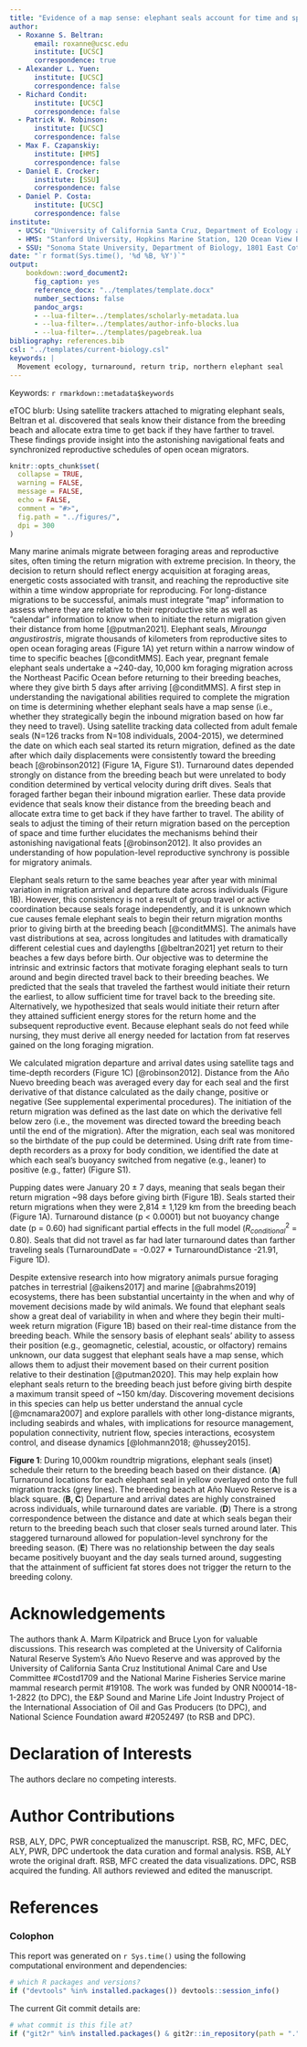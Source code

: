 ```yaml
---
title: "Evidence of a map sense: elephant seals account for time and space during long-distance migrations"
author:
  - Roxanne S. Beltran:
      email: roxanne@ucsc.edu
      institute: [UCSC]
      correspondence: true
  - Alexander L. Yuen:
      institute: [UCSC]
      correspondence: false
  - Richard Condit:
      institute: [UCSC]
      correspondence: false
  - Patrick W. Robinson:
      institute: [UCSC]
      correspondence: false
  - Max F. Czapanskiy:
      institute: [HMS]
      correspondence: false
  - Daniel E. Crocker:
      institute: [SSU]
      correspondence: false
  - Daniel P. Costa:
      institute: [UCSC]
      correspondence: false
institute:
  - UCSC: "University of California Santa Cruz, Department of Ecology and Evolutionary Biology, 1156 High Street, Santa Cruz, CA 95064, USA"
  - HMS: "Stanford University, Hopkins Marine Station, 120 Ocean View Blvd, Pacific Grove, CA 93950, USA"
  - SSU: "Sonoma State University, Department of Biology, 1801 East Cotati Ave, Rohnert Park, CA 94928, USA"
date: "`r format(Sys.time(), '%d %B, %Y')`"
output: 
    bookdown::word_document2:
      fig_caption: yes
      reference_docx: "../templates/template.docx" 
      number_sections: false
      pandoc_args:
      - --lua-filter=../templates/scholarly-metadata.lua
      - --lua-filter=../templates/author-info-blocks.lua
      - --lua-filter=../templates/pagebreak.lua
bibliography: references.bib
csl: "../templates/current-biology.csl" 
keywords: |
  Movement ecology, turnaround, return trip, northern elephant seal
---
```


<!-- This is the format for text comments that will be ignored during renderings. Do not put R code in these comments because it will not be ignored. -->

<!-- With the following code you can access and display values from the yml header above. -->

Keywords: `r rmarkdown::metadata$keywords`

eTOC blurb: Using satellite trackers attached to migrating elephant seals, Beltran et al. discovered that seals know their distance from the breeding beach and allocate extra time to get back if they have farther to travel. These findings provide insight into the astonishing navigational feats and synchronized reproductive schedules of open ocean migrators.

<!-- The following code chunk defines some general settings how code chunks should behave. -->

```r
knitr::opts_chunk$set(
  collapse = TRUE,
  warning = FALSE,
  message = FALSE,
  echo = FALSE,
  comment = "#>",
  fig.path = "../figures/",
  dpi = 300
)
```

<!-- The actual document text starts here: -->

Many marine animals migrate between foraging areas and reproductive sites, often timing the return migration with extreme precision. In theory, the decision to return should reflect energy acquisition at foraging areas, energetic costs associated with transit, and reaching the reproductive site within a time window appropriate for reproducing. For long-distance migrations to be successful, animals must integrate "map" information to assess where they are relative to their reproductive site as well as "calendar" information to know when to initiate the return migration given their distance from home [@putman2021]. Elephant seals, *Mirounga angustirostris*, migrate thousands of kilometers from reproductive sites to open ocean foraging areas (Figure 1A) yet return within a narrow window of time to specific beaches [@conditMMS]. Each year, pregnant female elephant seals undertake a \~240-day, 10,000 km foraging migration across the Northeast Pacific Ocean before returning to their breeding beaches, where they give birth 5 days after arriving [@conditMMS]. A first step in understanding the navigational abilities required to complete the migration on time is determining whether elephant seals have a map sense (i.e., whether they strategically begin the inbound migration based on how far they need to travel). Using satellite tracking data collected from adult female seals (N=126 tracks from N=108 individuals, 2004-2015), we determined the date on which each seal started its return migration, defined as the date after which daily displacements were consistently toward the breeding beach [@robinson2012] (Figure 1A, Figure S1). Turnaround dates depended strongly on distance from the breeding beach but were unrelated to body condition determined by vertical velocity during drift dives. Seals that foraged farther began their inbound migration earlier. These data provide evidence that seals know their distance from the breeding beach and allocate extra time to get back if they have farther to travel. The ability of seals to adjust the timing of their return migration based on the perception of space and time further elucidates the mechanisms behind their astonishing navigational feats [@robinson2012]. It also provides an understanding of how population-level reproductive synchrony is possible for migratory animals.

Elephant seals return to the same beaches year after year with minimal variation in migration arrival and departure date across individuals (Figure 1B). However, this consistency is not a result of group travel or active coordination because seals forage independently, and it is unknown which cue causes female elephant seals to begin their return migration months prior to giving birth at the breeding beach [@conditMMS]. The animals have vast distributions at sea, across longitudes and latitudes with dramatically different celestial cues and daylengths [@beltran2021] yet return to their beaches a few days before birth. Our objective was to determine the intrinsic and extrinsic factors that motivate foraging elephant seals to turn around and begin directed travel back to their breeding beaches. We predicted that the seals that traveled the farthest would initiate their return the earliest, to allow sufficient time for travel back to the breeding site. Alternatively, we hypothesized that seals would initiate their return after they attained sufficient energy stores for the return home and the subsequent reproductive event. Because elephant seals do not feed while nursing, they must derive all energy needed for lactation from fat reserves gained on the long foraging migration.

We calculated migration departure and arrival dates using satellite tags and time-depth recorders (Figure 1C) [@robinson2012]. Distance from the Año Nuevo breeding beach was averaged every day for each seal and the first derivative of that distance calculated as the daily change, positive or negative (See supplemental experimental procedures). The initiation of the return migration was defined as the last date on which the derivative fell below zero (i.e., the movement was directed toward the breeding beach until the end of the migration). After the migration, each seal was monitored so the birthdate of the pup could be determined. Using drift rate from time-depth recorders as a proxy for body condition, we identified the date at which each seal’s buoyancy switched from negative (e.g., leaner) to positive (e.g., fatter) (Figure S1).

Pupping dates were January 20 ± 7 days, meaning that seals began their return migration ~98 days before giving birth (Figure 1B). Seals started their return migrations when they were 2,814 ± 1,129 km from the breeding beach (Figure 1A). Turnaround distance (p \< 0.0001) but not buoyancy change date (p = 0.60) had significant partial effects in the full model ($R^2_{conditional}$ = 0.80). Seals that did not travel as far had later turnaround dates than farther traveling seals (TurnaroundDate = -0.027 \* TurnaroundDistance -21.91, Figure 1D). 

Despite extensive research into how migratory animals pursue foraging patches in terrestrial [@aikens2017] and marine [@abrahms2019] ecosystems, there has been substantial uncertainty in the when and why of movement decisions made by wild animals. We found that elephant seals show a great deal of variability in when and where they begin their multi-week return migration (Figure 1B) based on their real-time distance from the breeding beach. While the sensory basis of elephant seals’ ability to assess their position (e.g., geomagnetic, celestial, acoustic, or olfactory) remains unknown, our data suggest that elephant seals have a map sense, which allows them to adjust their movement based on their current position relative to their destination [@putman2020]. This may help explain how elephant seals return to the breeding beach just before giving birth despite a maximum transit speed of \~150 km/day. Discovering movement decisions in this species can help us better understand the annual cycle [@mcnamara2007] and explore parallels with other long-distance migrants, including seabirds and whales, with implications for resource management, population connectivity, nutrient flow, species interactions, ecosystem control, and disease dynamics [@lohmann2018; @hussey2015]. 

**Figure 1**: During 10,000km roundtrip migrations, elephant seals (inset) schedule their return to the breeding beach based on their distance. (**A**) Turnaround locations for each elephant seal in yellow overlayed onto the full migration tracks (grey lines). The breeding beach at Año Nuevo Reserve is a black square. (**B, C**) Departure and arrival dates are highly constrained across individuals, while turnaround dates are variable. (**D**) There is a strong correspondence between the distance and date at which seals began their return to the breeding beach such that closer seals turned around later. This staggered turnaround allowed for population-level synchrony for the breeding season. (**E**) There was no relationship between the day seals became positively buoyant and the day seals turned around, suggesting that the attainment of sufficient fat stores does not trigger the return to the breeding colony.

# Acknowledgements

The authors thank A. Marm Kilpatrick and Bruce Lyon for valuable discussions. This research was completed at the University of California Natural Reserve System's Año Nuevo Reserve and was approved by the University of California Santa Cruz Institutional Animal Care and Use Committee \#Costd1709 and the National Marine Fisheries Service marine mammal research permit \#19108. The work was funded by ONR N00014-18-1-2822 (to DPC), the E&P Sound and Marine Life Joint Industry Project of the International Association of Oil and Gas Producers (to DPC), and National Science Foundation award \#2052497 (to RSB and DPC).

# Declaration of Interests

The authors declare no competing interests.

# Author Contributions

RSB, ALY, DPC, PWR conceptualized the manuscript. RSB, RC, MFC, DEC, ALY, PWR, DPC undertook the data curation and formal analysis. RSB, ALY wrote the original draft. RSB, MFC created the data visualizations. DPC, RSB acquired the funding. All authors reviewed and edited the manuscript. 

<!-- The following line inserts a page break  -->

\newpage

# References

<!-- The following line ensures the references appear here for the MS Word or HTML output files, rather than right at the end of the document (this will not work for PDF files):  -->

::: {#refs}
:::

\newpage

### Colophon

This report was generated on `r Sys.time()` using the following computational environment and dependencies:

```r
# which R packages and versions?
if ("devtools" %in% installed.packages()) devtools::session_info()
```

The current Git commit details are:

```r
# what commit is this file at? 
if ("git2r" %in% installed.packages() & git2r::in_repository(path = ".")) git2r::repository(here::here())  
```
